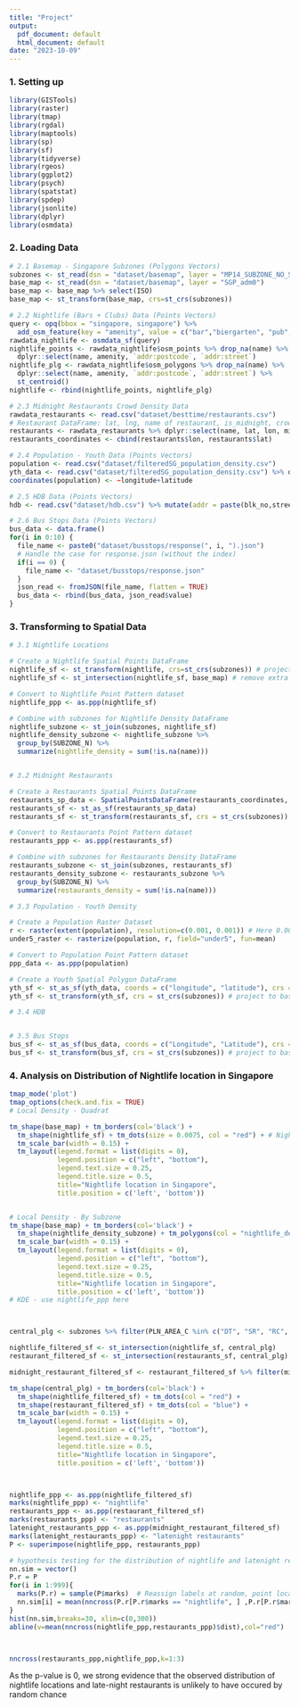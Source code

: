 ```yaml
---
title: "Project"
output:
  pdf_document: default
  html_document: default
date: "2023-10-09"
---
```

### 1. Setting up
```r
library(GISTools)
library(raster)
library(tmap)
library(rgdal) 
library(maptools) 
library(sp)
library(sf)
library(tidyverse)
library(rgeos)
library(ggplot2)
library(psych)
library(spatstat)
library(spdep)
library(jsonlite)
library(dplyr)
library(osmdata)
```

### 2. Loading Data
```r

# 2.1 Basemap - Singapore Subzones (Polygons Vectors)
subzones <- st_read(dsn = "dataset/basemap", layer = "MP14_SUBZONE_NO_SEA_PL")
base_map <- st_read(dsn = "dataset/basemap", layer = "SGP_adm0")
base_map <- base_map %>% select(ISO)
base_map <- st_transform(base_map, crs=st_crs(subzones))

# 2.2 Nightlife (Bars + Clubs) Data (Points Vectors)
query <- opq(bbox = "singapore, singapore") %>% 
  add_osm_feature(key = "amenity", value = c("bar","biergarten", "pub", "nightclub"))
rawdata_nightlife <- osmdata_sf(query)
nightlife_points <- rawdata_nightlife$osm_points %>% drop_na(name) %>%
  dplyr::select(name, amenity, `addr:postcode`, `addr:street`) 
nightlife_plg <- rawdata_nightlife$osm_polygons %>% drop_na(name) %>%
  dplyr::select(name, amenity, `addr:postcode`, `addr:street`) %>%
  st_centroid()
nightlife <- rbind(nightlife_points, nightlife_plg)

# 2.3 Midnight Restaurants Crowd Density Data
rawdata_restaurants <- read.csv("dataset/besttime/restaurants.csv")
# Restaurant DataFrame: lat, lng, name of restaurant, is_midnight, crowd density on fri and sat
restaurants <- rawdata_restaurants %>% dplyr::select(name, lat, lon, midnight_restaurant, fri_cd, sat_cd)
restaurants_coordinates <- cbind(restaurants$lon, restaurants$lat)

# 2.4 Population - Youth Data (Points Vectors)
population <- read.csv("dataset/filteredSG_population_density.csv")
yth_data <- read.csv("dataset/filteredSG_population_density.csv") %>% dplyr::select(longitude, latitude, youth)
coordinates(population) <- ~longitude+latitude

# 2.5 HDB Data (Points Vectors)
hdb <- read.csv("dataset/hdb.csv") %>% mutate(addr = paste(blk_no,street)) %>% dplyr::select(addr,lat,lng)

# 2.6 Bus Stops Data (Points Vectors)
bus_data <- data.frame()
for(i in 0:10) {
  file_name <- paste0("dataset/busstops/response(", i, ").json")
  # Handle the case for response.json (without the index)
  if(i == 0) {
    file_name <- "dataset/busstops/response.json"
  }
  json_read <- fromJSON(file_name, flatten = TRUE)
  bus_data <- rbind(bus_data, json_read$value)
}

```

### 3. Transforming to Spatial Data

```r
# 3.1 Nightlife Locations

# Create a Nightlife Spatial Points DataFrame
nightlife_sf <- st_transform(nightlife, crs=st_crs(subzones)) # project to basemap's CRS
nightlife_sf <- st_intersection(nightlife_sf, base_map) # remove extra points

# Convert to Nightlife Point Pattern dataset
nightlife_ppp <- as.ppp(nightlife_sf)

# Combine with subzones for Nightlife Density DataFrame
nightlife_subzone <- st_join(subzones, nightlife_sf)
nightlife_density_subzone <- nightlife_subzone %>%
  group_by(SUBZONE_N) %>%
  summarize(nightlife_density = sum(!is.na(name)))


# 3.2 Midnight Restaurants

# Create a Restaurants Spatial Points DataFrame
restaurants_sp_data <- SpatialPointsDataFrame(restaurants_coordinates, data = data.frame(restaurants), proj4string = CRS("+proj=longlat +datum=WGS84"))
restaurants_sf <- st_as_sf(restaurants_sp_data)
restaurants_sf <- st_transform(restaurants_sf, crs = st_crs(subzones)) # project to basemap's CRS

# Convert to Restaurants Point Pattern dataset
restaurants_ppp <- as.ppp(restaurants_sf)

# Combine with subzones for Restaurants Density DataFrame
restaurants_subzone <- st_join(subzones, restaurants_sf)
restaurants_density_subzone <- restaurants_subzone %>%
  group_by(SUBZONE_N) %>%
  summarize(restaurants_density = sum(!is.na(name)))

# 3.3 Population - Youth Density

# Create a Population Raster Dataset
r <- raster(extent(population), resolution=c(0.001, 0.001)) # Here 0.001 is an example resolution. Adjust as necessary.
under5_raster <- rasterize(population, r, field="under5", fun=mean)

# Convert to Population Point Pattern dataset
ppp_data <- as.ppp(population)

# Create a Youth Spatial Polygon DataFrame
yth_sf <- st_as_sf(yth_data, coords = c("longitude", "latitude"), crs = 4326)
yth_sf <- st_transform(yth_sf, crs = st_crs(subzones)) # project to basemap's CRS

# 3.4 HDB


# 3.5 Bus Stops
bus_sf <- st_as_sf(bus_data, coords = c("Longitude", "Latitude"), crs = 4326)
bus_sf <- st_transform(bus_sf, crs = st_crs(subzones)) # project to basemap's CRS


```

### 4. Analysis on Distribution of Nightlife location in Singapore
```r
tmap_mode('plot')
tmap_options(check.and.fix = TRUE)
# Local Density - Quadrat

tm_shape(base_map) + tm_borders(col='black') + 
  tm_shape(nightlife_sf) + tm_dots(size = 0.0075, col = "red") + # Nightlife locations
  tm_scale_bar(width = 0.15) +
  tm_layout(legend.format = list(digits = 0),
            legend.position = c("left", "bottom"),
            legend.text.size = 0.25, 
            legend.title.size = 0.5,
            title="Nightlife location in Singapore",
            title.position = c('left', 'bottom'))


# Local Density - By Subzone
tm_shape(base_map) + tm_borders(col='black') + 
  tm_shape(nightlife_density_subzone) + tm_polygons(col = "nightlife_density") + 
  tm_scale_bar(width = 0.15) +
  tm_layout(legend.format = list(digits = 0),
            legend.position = c("left", "bottom"),
            legend.text.size = 0.25, 
            legend.title.size = 0.5,
            title="Nightlife location in Singapore",
            title.position = c('left', 'bottom'))
# KDE - use nightlife_ppp here




```

```r
central_plg <- subzones %>% filter(PLN_AREA_C %in% c("DT", "SR", "RC", "OT") | SUBZONE_N %in% c("LAVENDER"))

nightlife_filtered_sf <- st_intersection(nightlife_sf, central_plg)
restaurant_filtered_sf <- st_intersection(restaurants_sf, central_plg)

midnight_restaurant_filtered_sf <- restaurant_filtered_sf %>% filter(midnight_restaurant == 'True')

tm_shape(central_plg) + tm_borders(col='black') + 
  tm_shape(nightlife_filtered_sf) + tm_dots(col = "red") + 
  tm_shape(restaurant_filtered_sf) + tm_dots(col = "blue") +
  tm_scale_bar(width = 0.15) +
  tm_layout(legend.format = list(digits = 0),
            legend.position = c("left", "bottom"),
            legend.text.size = 0.25, 
            legend.title.size = 0.5,
            title="Nightlife location in Singapore",
            title.position = c('left', 'bottom'))



nightlife_ppp <- as.ppp(nightlife_filtered_sf)
marks(nightlife_ppp) <- "nightlife"
restaurants_ppp <- as.ppp(restaurant_filtered_sf)
marks(restaurants_ppp) <- "restaurants"
latenight_restaurants_ppp <- as.ppp(midnight_restaurant_filtered_sf)
marks(latenight_restaurants_ppp) <- "latenight restaurants"
P <- superimpose(nightlife_ppp, restaurants_ppp)

# hypothesis testing for the distribution of nightlife and latenight restaurants
nn.sim = vector()
P.r = P
for(i in 1:999){
  marks(P.r) = sample(P$marks)  # Reassign labels at random, point locations don't change
  nn.sim[i] = mean(nncross(P.r[P.r$marks == "nightlife", ] ,P.r[P.r$marks == "latenight restaurants", ])$dist)
}
hist(nn.sim,breaks=30, xlim=c(0,300))
abline(v=mean(nncross(nightlife_ppp,restaurants_ppp)$dist),col="red")



nncross(restaurants_ppp,nightlife_ppp,k=1:3)


```

As the p-value is 0, we  strong evidence that the observed distribution of nightlife locations and late-night restaurants is unlikely to have occured by random chance